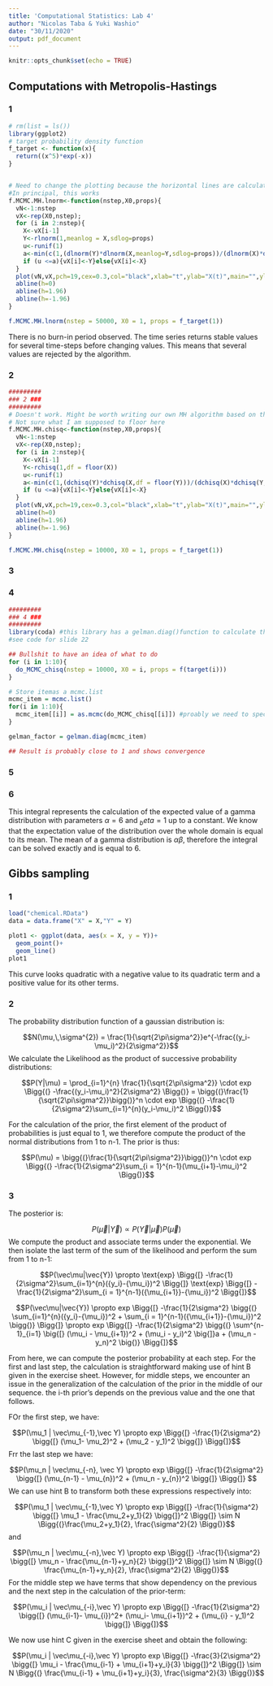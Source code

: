 ```yaml
---
title: 'Computational Statistics: Lab 4'
author: "Nicolas Taba & Yuki Washio"
date: "30/11/2020"
output: pdf_document
---
```


```r
knitr::opts_chunk$set(echo = TRUE)
```

## Computations with Metropolis-Hastings

### 1

```r

# rm(list = ls())
library(ggplot2)
# target probability density function 
f_target <- function(x){
  return((x^5)*exp(-x))
}


# Need to change the plotting because the horizontal lines are calculated from the original code (2sd away from mean in each direction)
#In principal, this works
f.MCMC.MH.lnorm<-function(nstep,X0,props){
  vN<-1:nstep
  vX<-rep(X0,nstep);
  for (i in 2:nstep){
    X<-vX[i-1]
    Y<-rlnorm(1,meanlog = X,sdlog=props)
    u<-runif(1)
    a<-min(c(1,(dlnorm(Y)*dlnorm(X,meanlog=Y,sdlog=props))/(dlnorm(X)*dlnorm(Y,meanlog=X,sdlog =props))))
    if (u <=a){vX[i]<-Y}else{vX[i]<-X}    
  }
  plot(vN,vX,pch=19,cex=0.3,col="black",xlab="t",ylab="X(t)",main="",ylim=c(min(X0-0.5,-5),max(5,X0+0.5)))
  abline(h=0)
  abline(h=1.96)
  abline(h=-1.96)
}

f.MCMC.MH.lnorm(nstep = 50000, X0 = 1, props = f_target(1))
```

There is no burn-in period observed. The time series returns stable values for several time-steps before changing values. This means that several values are rejected by the algorithm. 
<!-- (The question is asking for a burn-in period so it seems that our question is not correct) -->

### 2

```r
#########
### 2 ###
#########
# Doesn't work. Might be worth writing our own MH algorithm based on the slides.
# Not sure what I am supposed to floor here
f.MCMC.MH.chisq<-function(nstep,X0,props){
  vN<-1:nstep
  vX<-rep(X0,nstep);
  for (i in 2:nstep){
    X<-vX[i-1]
    Y<-rchisq(1,df = floor(X))
    u<-runif(1)
    a<-min(c(1,(dchisq(Y)*dchisq(X,df = floor(Y)))/(dchisq(X)*dchisq(Y,df=floor(X)))))
    if (u <=a){vX[i]<-Y}else{vX[i]<-X}    
  }
  plot(vN,vX,pch=19,cex=0.3,col="black",xlab="t",ylab="X(t)",main="",ylim=c(min(X0-0.5,-5),max(5,X0+0.5)))
  abline(h=0)
  abline(h=1.96)
  abline(h=-1.96)
}

f.MCMC.MH.chisq(nstep = 10000, X0 = 1, props = f_target(1))
```

### 3

<!-- Probably the second distribution works pretty well and we will see the burn in period and everything converging nicely. -->


### 4


```r
#########
### 4 ###
#########
library(coda) #this library has a gelman.diag()function to calculate the gelman-rubin factor immediately
#see code for slide 22

## Bullshit to have an idea of what to do
for (i in 1:10){
  do_MCMC_chisq(nstep = 10000, X0 = i, props = f(target(i)))
}

# Store itemas a mcmc.list
mcmc_item = mcmc.list()
for(i in 1:10){
  mcmc_item[[i]] = as.mcmc(do_MCMC_chisq[[i]]) #proably we need to specify the sample here
}

gelman_factor = gelman.diag(mcmc_item)

## Result is probably close to 1 and shows convergence
```

### 5


### 6

This integral represents the calculation of the expected value of a gamma distribution with parameters $\alpha = 6$ and $_beta = 1$ up to a constant. We know that the expectation value of the distribution over the whole domain is equal to its mean. The mean of a gamma distribution is $\alpha\beta$, therefore the integral can be solved exactly and is equal to 6.



## Gibbs sampling

### 1

```r
load("chemical.RData")
data = data.frame("X" = X,"Y" = Y)

plot1 <- ggplot(data, aes(x = X, y = Y))+
  geom_point()+
  geom_line()
plot1
```

This curve looks quadratic with a negative value to its quadratic term and a positive value for its other terms.

### 2

The probability distribution function of a gaussian distribution is:

$$N(\mu,\,\sigma^{2}) = \frac{1}{\sqrt{2\pi\sigma^2}}e^{-\frac{(y_i-\mu_i)^2}{2\sigma^2}}$$
We calculate the Likelihood as the product of successive probability distributions:

$$P(Y|\mu) = \prod_{i=1}^{n} \frac{1}{\sqrt{2\pi\sigma^2}} \cdot exp \Bigg{(} -\frac{(y_i-\mu_i)^2}{2\sigma^2} \Bigg{)} = \bigg{(}\frac{1}{\sqrt{2\pi\sigma^2}}\bigg{)}^n  \cdot exp \Bigg{(}  -\frac{1}{2\sigma^2}\sum_{i=1}^{n}(y_i-\mu_i)^2 \Bigg{)}$$

For the calculation of the prior, the first element of the product of probabilities is just equal to 1, we therefore compute the product of the normal distributions from 1 to n-1. The prior is thus:

$$P(\mu) = \bigg{(}\frac{1}{\sqrt{2\pi\sigma^2}}\bigg{)}^n \cdot  exp \Bigg{(} -\frac{1}{2\sigma^2}\sum_{i = 1}^{n-1}(\mu_{i+1}-\mu_i)^2 \Bigg{)}$$

### 3

The posterior is:

$$P(\vec\mu|\vec{Y}) \propto P(\vec{Y}|\vec{\mu})P(\vec{\mu})$$
We compute the product and associate terms under the exponential. We then isolate the last term of the sum of the likelihood and perform the sum from 1 to n-1:

$$P(\vec\mu|\vec{Y}) \propto \text{exp} \Bigg{[}  -\frac{1}{2\sigma^2}\sum_{i=1}^{n}({y_i}-{\mu_i})^2 \Bigg{]} \text{exp} \Bigg{[} -\frac{1}{2\sigma^2}\sum_{i = 1}^{n-1}({\mu_{i+1}}-{\mu_i})^2 \Bigg{]}$$

$$P(\vec\mu|\vec{Y}) \propto exp \Bigg{[} -\frac{1}{2\sigma^2} \bigg{(} \sum_{i=1}^{n}({y_i}-{\mu_i})^2 + \sum_{i = 1}^{n-1}({\mu_{i+1}}-{\mu_i})^2 \bigg{)} \Bigg{]} \propto exp \Bigg{[} -\frac{1}{2\sigma^2} \bigg{(} \sum^{n-1}_{i=1} \big{[} (\mu_i - \mu_{i+1})^2 + (\mu_i -  y_i)^2 \big{]}a + (\mu_n - y_n)^2 \big{)} \Bigg{]}$$

From here, we can compute the posterior probability at each step. For the first and last step, the calculation is straightforward making use of hint B given in the exercise sheet. However, for middle steps, we encounter an issue in the generalization of the calculation of the prior in the middle of our sequence. the i-th prior's depends on the previous value and the one that follows.

FOr the first step, we have:

$$P(\mu_1 | \vec\mu_{-1},\vec Y) \propto exp \Bigg{[} -\frac{1}{2\sigma^2} \bigg{[}  (\mu_1- \mu_2)^2 + (\mu_2 - y_1)^2  \bigg{]} \Bigg{]}$$
Frr the last step we have:

$$P(\mu_n | \vec\mu_{-n}, \vec Y) \propto exp \Bigg{[} -\frac{1}{2\sigma^2}  \bigg{[}  (\mu_{n-1} - \mu_{n})^2 + (\mu_n - y_{n})^2  \bigg{]}  \Bigg{]} $$
We can use hint B to transform both these expressions respectively into:

$$P(\mu_1 | \vec\mu_{-1},\vec Y)  \propto exp \Bigg{[} -\frac{1}{\sigma^2} \bigg{[} \mu_1 - \frac{\mu_2+y_1}{2} \bigg{]}^2 \Bigg{]} \sim N \Bigg{(}\frac{\mu_2+y_1}{2}, \frac{\sigma^2}{2} \Bigg{)}$$
 and 
 
 $$P(\mu_n | \vec\mu_{-n},\vec Y)  \propto exp \Bigg{[} -\frac{1}{\sigma^2} \bigg{[} \mu_n - \frac{\mu_{n-1}+y_n}{2} \bigg{]}^2 \Bigg{]} \sim N \Bigg{(} \frac{\mu_{n-1}+y_n}{2}, \frac{\sigma^2}{2} \Bigg{)}$$
For the middle step we have terms that show dependency on the previous and the next step in the calculation of the prior-term:

$$P(\mu_i | \vec\mu_{-i},\vec Y) \propto exp \Bigg{[} -\frac{1}{2\sigma^2} \bigg{[}  (\mu_{i-1}- \mu_{i})^2+ (\mu_i- \mu_{i+1})^2 + (\mu_{i} - y_1)^2  \bigg{]} \Bigg{]}$$

 We now use hint C given in the exercise sheet and obtain the following:
 
 $$P(\mu_i | \vec\mu_{-i},\vec Y) \propto exp \Bigg{[} -\frac{3}{2\sigma^2} \bigg{[}  \mu_i - \frac{\mu_{i-1} + \mu_{i+1}+y_i}{3}  \bigg{]}^2 \Bigg{]} \sim N \Bigg{(} \frac{\mu_{i-1} + \mu_{i+1}+y_i}{3}, \frac{\sigma^2}{3} \Bigg{)}$$
 